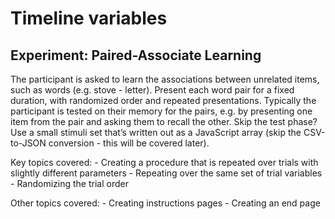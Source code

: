 # Timeline variables


## Experiment: Paired-Associate Learning

The participant is asked to learn the associations between unrelated items, such as words (e.g. stove - letter). Present each word pair for a fixed duration, with randomized order and repeated presentations. Typically the participant is tested on their memory for the pairs, e.g. by presenting one item from the pair and asking them to recall the other. Skip the test phase? Use a small stimuli set that's written out as a JavaScript array (skip the CSV-to-JSON conversion - this will be covered later).

Key topics covered:
- Creating a procedure that is repeated over trials with slightly different parameters
- Repeating over the same set of trial variables 
- Randomizing the trial order

Other topics covered:
- Creating instructions pages
- Creating an end page